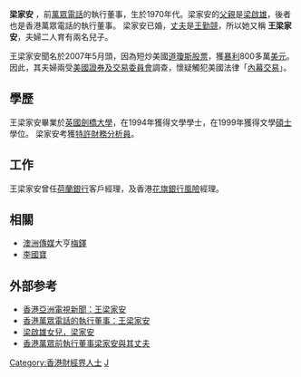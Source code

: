 '''梁家安''' ，前[[中國移動萬眾電話有限公司|萬眾電話]]的執行董事，生於1970年代。梁家安的[[父親|父親]]是[[梁啟雄|梁啟雄]]，後者也是香港萬眾電話的執行董事。 梁家安已婚，[[丈夫|丈夫]]是[[王勤競|王勤競]]，所以她又稱 '''王梁家安'''，夫婦二人育有兩名兒子。

王梁家安聞名於2007年5月頭，因為短炒美國[[道瓊斯|道瓊斯]][[股票|股票]]，獲[[利潤|暴利]]800多萬[[美元|美元]]。 因此，其夫婦兩受[[美國證券及交易委員會|美國證券及交易委員會]]調查，懷疑觸犯美國法律「[[內幕交易|內幕交易]]」。

==學歷==
王梁家安畢業於[[英國|英國]][[劍橋大學|劍橋大學]]，在1994年獲得文學學士，在1999年獲得文學[[碩士|碩士]]學位。 梁家安考獲[[特許財務分析員|特許財務分析員]]。

==工作== 
王梁家安曾任[[荷蘭銀行|荷蘭銀行]]客戶經理，及香港[[花旗銀行|花旗銀行]][[風險|風險]]經理。

==相關==
* [[澳洲|澳洲]][[傳媒|傳媒]]大亨[[梅鐸|梅鐸]]
* [[李國寶|李國寶]]

==外部参考==
* [https://web.archive.org/web/20070928031244/http://app.hkatvnews.com/content/2007/05/09/atvnews_103628.html 香港亞洲電視新聞：王梁家安]
* [http://www.peoples.com.hk/p_ir_frame_big5.jsp?url=0000301.pdf&year=2004 香港萬眾電話的執行董事：王梁家安] {{Wayback|url=http://www.peoples.com.hk/p_ir_frame_big5.jsp?url=0000301.pdf&year=2004 |date=20071021160618 }}
* [http://business.sohu.com/20070509/n249918937.shtml 梁啟雄女兒，梁家安] {{Wayback|url=http://business.sohu.com/20070509/n249918937.shtml |date=20071205062855 }}
* [http://news.sina.com.tw/china/chinanews/cn/2007-05-09/141212492238.shtml 香港萬眾前執行董事梁家安與其丈夫]

[[Category:香港財經界人士|Category:香港財經界人士]]
[[Category:梁姓|J]]